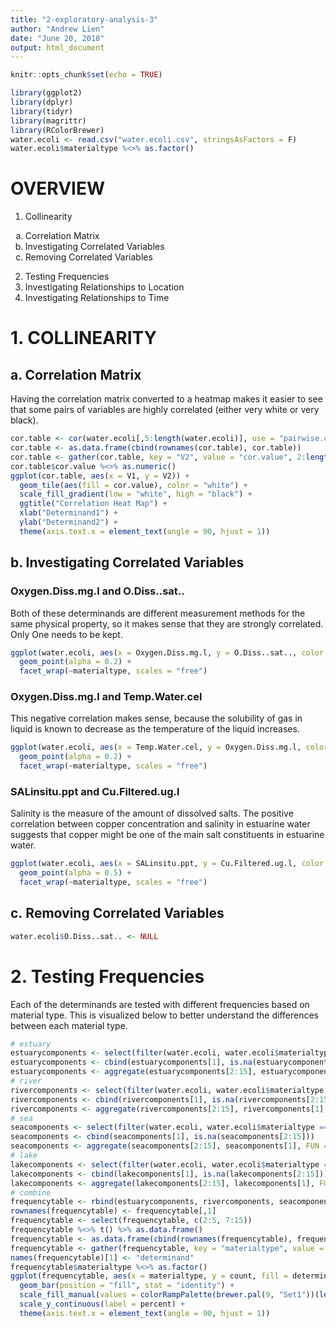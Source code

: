 ---
title: "2-exploratory-analysis-3"
author: "Andrew Lien"
date: "June 20, 2018"
output: html_document
---

```{r setup, include=FALSE}
knitr::opts_chunk$set(echo = TRUE)
```

```{r echo = F, message = F, include = F}
library(ggplot2)
library(dplyr)
library(tidyr)
library(magrittr)
library(RColorBrewer)
water.ecoli <- read.csv("water.ecoli.csv", stringsAsFactors = F)
water.ecoli$materialtype %<>% as.factor()
```

# OVERVIEW

1. Collinearity
  a. Correlation Matrix
  b. Investigating Correlated Variables
  c. Removing Correlated Variables
2. Testing Frequencies
3. Investigating Relationships to Location
4. Investigating Relationships to Time

# 1. COLLINEARITY

## a. Correlation Matrix

Having the correlation matrix converted to a heatmap makes it easier to see that some pairs of variables are highly correlated (either very white or very black).

```{r echo = F, warning = F}
cor.table <- cor(water.ecoli[,5:length(water.ecoli)], use = "pairwise.complete.obs")
cor.table <- as.data.frame(cbind(rownames(cor.table), cor.table))
cor.table <- gather(cor.table, key = "V2", value = "cor.value", 2:length(cor.table))
cor.table$cor.value %<>% as.numeric()
ggplot(cor.table, aes(x = V1, y = V2)) +
  geom_tile(aes(fill = cor.value), color = "white") +
  scale_fill_gradient(low = "white", high = "black") +
  ggtitle("Correlation Heat Map") +
  xlab("Determinand1") +
  ylab("Determinand2") +
  theme(axis.text.x = element_text(angle = 90, hjust = 1))
```

## b. Investigating Correlated Variables

### Oxygen.Diss.mg.l and O.Diss..sat..

Both of these determinands are different measurement methods for the same physical property, so it makes sense that they are strongly correlated. Only One needs to be kept.

```{r echo = F, warning = F}
ggplot(water.ecoli, aes(x = Oxygen.Diss.mg.l, y = O.Diss..sat.., color = E.coli.C.MF.conform)) +
  geom_point(alpha = 0.2) +
  facet_wrap(~materialtype, scales = "free")
```

### Oxygen.Diss.mg.l and Temp.Water.cel

This negative correlation makes sense, because the solubility of gas in liquid is known to decrease as the temperature of the liquid increases.

```{r echo = F, warning = F}
ggplot(water.ecoli, aes(x = Temp.Water.cel, y = Oxygen.Diss.mg.l, color = E.coli.C.MF.conform)) +
  geom_point(alpha = 0.2) +
  facet_wrap(~materialtype, scales = "free")
```

### SALinsitu.ppt and Cu.Filtered.ug.l
 
Salinity is the measure of the amount of dissolved salts. The positive correlation between copper concentration and salinity in estuarine water suggests that copper might be one of the main salt constituents in estuarine water.

```{r echo = F, warning = F}
ggplot(water.ecoli, aes(x = SALinsitu.ppt, y = Cu.Filtered.ug.l, color = E.coli.C.MF.conform)) +
  geom_point(alpha = 0.5) +
  facet_wrap(~materialtype, scales = "free")
```

## c. Removing Correlated Variables

```{r}
water.ecoli$O.Diss..sat.. <- NULL
```

# 2. Testing Frequencies

Each of the determinands are tested with different frequencies based on material type. This is visualized below to better understand the differences between each material type.

```{r}
# estuary
estuarycomponents <- select(filter(water.ecoli, water.ecoli$materialtype == "ESTUARINE WATER"), c(2, 5:18))
estuarycomponents <- cbind(estuarycomponents[1], is.na(estuarycomponents[2:15]))
estuarycomponents <- aggregate(estuarycomponents[2:15], estuarycomponents[1], FUN = sum)
# river
rivercomponents <- select(filter(water.ecoli, water.ecoli$materialtype == "RIVER / RUNNING SURFACE WATER"), c(2, 5:18))
rivercomponents <- cbind(rivercomponents[1], is.na(rivercomponents[2:15]))
rivercomponents <- aggregate(rivercomponents[2:15], rivercomponents[1], FUN = sum)
# sea
seacomponents <- select(filter(water.ecoli, water.ecoli$materialtype == "SEA WATER"), c(2, 5:18))
seacomponents <- cbind(seacomponents[1], is.na(seacomponents[2:15]))
seacomponents <- aggregate(seacomponents[2:15], seacomponents[1], FUN = sum)
# lake
lakecomponents <- select(filter(water.ecoli, water.ecoli$materialtype == "POND / LAKE / RESERVOIR WATER"), c(2, 5:18))
lakecomponents <- cbind(lakecomponents[1], is.na(lakecomponents[2:15]))
lakecomponents <- aggregate(lakecomponents[2:15], lakecomponents[1], FUN = sum)
# combine
frequencytable <- rbind(estuarycomponents, rivercomponents, seacomponents, lakecomponents)
rownames(frequencytable) <- frequencytable[,1]
frequencytable <- select(frequencytable, c(2:5, 7:15))
frequencytable %<>% t() %>% as.data.frame()
frequencytable <- as.data.frame(cbind(rownames(frequencytable), frequencytable))
frequencytable <- gather(frequencytable, key = "materialtype", value = "count", 2:5)
names(frequencytable)[1] <- "determinand"
frequencytable$materialtype %<>% as.factor() 
ggplot(frequencytable, aes(x = materialtype, y = count, fill = determinand)) + 
  geom_bar(position = "fill", stat = "identity") +
  scale_fill_manual(values = colorRampPalette(brewer.pal(9, "Set1"))(length(unique(frequencytable$determinand)))) +
  scale_y_continuous(label = percent) +
  theme(axis.text.x = element_text(angle = 90, hjust = 1))
```
